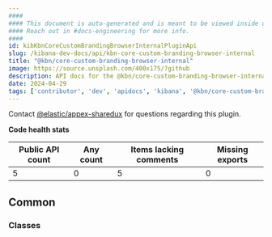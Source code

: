 ```yaml
---
####
#### This document is auto-generated and is meant to be viewed inside our experimental, new docs system.
#### Reach out in #docs-engineering for more info.
####
id: kibKbnCoreCustomBrandingBrowserInternalPluginApi
slug: /kibana-dev-docs/api/kbn-core-custom-branding-browser-internal
title: "@kbn/core-custom-branding-browser-internal"
image: https://source.unsplash.com/400x175/?github
description: API docs for the @kbn/core-custom-branding-browser-internal plugin
date: 2024-04-29
tags: ['contributor', 'dev', 'apidocs', 'kibana', '@kbn/core-custom-branding-browser-internal']
---
```




Contact [@elastic/appex-sharedux](https://github.com/orgs/elastic/teams/appex-sharedux) for questions regarding this plugin.

**Code health stats**

| Public API count  | Any count | Items lacking comments | Missing exports |
|-------------------|-----------|------------------------|-----------------|
| 5 | 0 | 5 | 0 |

## Common

### Classes
<DocDefinitionList data={kbnCoreCustomBrandingBrowserInternalObj.common.classes}/>


